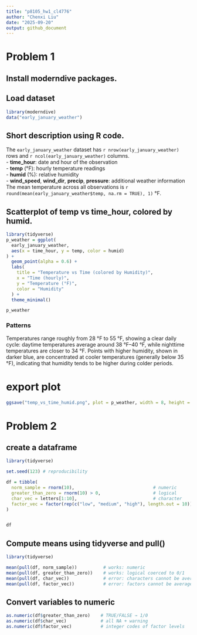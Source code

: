 ```yaml
---
title: "p8105_hw1_cl4776"
author: "Chenxi Liu"
date: "2025-09-20"
output: github_document
---
```


# Problem 1

## Install moderndive packages.

## Load dataset
```r
library(moderndive)
data("early_january_weather")
```

## Short description using R code.

The `early_january_weather` dataset has `r nrow(early_january_weather)` rows and `r ncol(early_january_weather)` columns.  
- **time_hour**: date and hour of the observation  
- **temp** (°F): hourly temperature readings  
- **humid** (%): relative humidity  
- **wind_speed**, **wind_dir**, **precip**, **pressure**: additional weather information  
The mean temperature across all observations is `r round(mean(early_january_weather$temp, na.rm = TRUE), 1)` °F.


## Scatterplot of temp vs time_hour, colored by humid.



```r
library(tidyverse)
p_weather = ggplot(
  early_january_weather,
  aes(x = time_hour, y = temp, color = humid)
) +
  geom_point(alpha = 0.6) +
  labs(
    title = "Temperature vs Time (colored by Humidity)",
    x = "Time (hourly)",
    y = "Temperature (°F)",
    color = "Humidity"
  ) +
  theme_minimal()

p_weather
```

### Patterns
Temperatures range roughly from 28 °F to 55 °F, showing a clear daily cycle: daytime temperatures average around 38 °F–40 °F, while nighttime temperatures are closer to 34 °F. Points with higher humidity, shown in darker blue, are concentrated at cooler temperatures (generally below 35 °F), indicating that humidity tends to be higher during colder periods.

# export plot

```r
ggsave("temp_vs_time_humid.png", plot = p_weather, width = 8, height = 5, dpi = 300)
```
# Problem 2 

## create a dataframe
```r
library(tidyverse)

set.seed(123) # reproducibility

df = tibble(
  norm_sample = rnorm(10),                              # numeric
  greater_than_zero = rnorm(10) > 0,                    # logical
  char_vec = letters[1:10],                             # character
  factor_vec = factor(rep(c("low", "medium", "high"), length.out = 10))  # factor
)


df
```

## Compute means using tidyverse and pull()
```r
library(tidyverse)

mean(pull(df, norm_sample))          # works: numeric
mean(pull(df, greater_than_zero))    # works: logical coerced to 0/1
mean(pull(df, char_vec))             # error: characters cannot be averaged
mean(pull(df, factor_vec))           # error: factors cannot be averaged directly
```
## Convert variables to numeric
```r
as.numeric(df$greater_than_zero)    # TRUE/FALSE → 1/0
as.numeric(df$char_vec)             # all NA + warning
as.numeric(df$factor_vec)           # integer codes of factor levels
```

